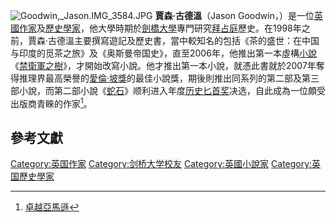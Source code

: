 [[File:Goodwin,_Jason.IMG_3584.JPG|thumb]]
'''賈森·古德溫'''（Jason Goodwin，{{bd|1964年||||catIdx=G}}）是一位[[英國|英國]][[作家|作家]]及[[歷史學家|歷史學家]]，他大學時期於[[劍橋大學|劍橋大學]]專門研究[[拜占庭|拜占庭]]歷史。在1998年之前，賈森·古德溫主要撰寫遊記及歷史書，當中較知名的包括《茶的盛世：在中国与印度的觅茶之旅》及《奥斯曼帝国史》，直至2006年，他推出第一本虛構[[小說|小說]]《[[禁衛軍之樹|禁衛軍之樹]]》，才開始改寫小說。他才推出第一本小說，就憑此書就於2007年奪得推理界最高榮譽的[[愛倫·坡獎|愛倫·坡獎]]的最佳小說獎，期後則推出同系列的第二部及第三部小說，而第二部小說《[[蛇石|蛇石]]》顺利进入年度[[历史匕首奖|历史匕首奖]]决选，自此成為一位頗受出版商青睞的作家<ref>[http://www.amazon.cn/%E7%A6%81%E5%8D%AB%E5%86%9B%E4%B9%8B%E6%A0%91-%E8%B4%BE%E6%A3%AE%C2%B7%E5%8F%A4%E5%BE%B7%E6%B8%A9/dp/B0017RC1BQ 卓越亞馬遜]</ref>。

==參考文獻==
<div class="references-small">
<references />
</div>

{{normdaten}}
{{DEFAULTSORT:goodwin}}
[[Category:英国作家|Category:英国作家]]
[[Category:剑桥大学校友|Category:剑桥大学校友]]
[[Category:英國小說家|Category:英國小說家]]
[[Category:英国歷史學家|Category:英国歷史學家]]